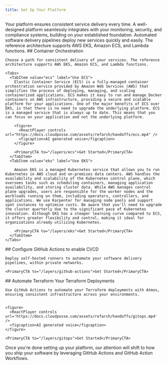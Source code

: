 ```yaml
---
title: Set Up Your Platform
---
```


<Intro>
  Your platform ensures consistent service delivery every time. A well-designed platform seamlessly integrates with your monitoring, security, and compliance systems, building on your established foundation. Automated software delivery pipelines deploy new services quickly and easily. The reference architecture supports AWS EKS, Amazon ECS, and Lambda functions.
</Intro>

<Steps>

  <Step>
    ## <StepNumber/> Container Orchestration

    Choose a path for consistent delivery of your services. The reference architecture supports AWS EKS, Amazon ECS, and Lambda functions.

    <Tabs>
      <TabItem value="ecs" label="Use ECS">
        Elastic Container Service (ECS) is a fully-managed container orchestration service provided by Amazon Web Services (AWS) that simplifies the process of deploying, managing, and scaling containerized applications. ECS makes it easy to run and manage Docker containers on AWS infrastructure, providing a secure and scalable platform for your applications. One of the major benefits of ECS over EKS, is that there is no need to upgrade the underlying platform. ECS is a managed service that is always up to date. This means that you can focus on your application and not the underlying platform.

        <figure>
          <ReactPlayer controls url="https://docs.cloudposse.com/assets/refarch/handoffs/ecs.mp4" />
          <figcaption>AI generated voice</figcaption>
        </figure>

        <PrimaryCTA to="/layers/ecs">Get Started</PrimaryCTA>
      </TabItem>
      <TabItem value="eks" label="Use EKS">

        Amazon EKS is a managed Kubernetes service that allows you to run Kubernetes in AWS cloud and on-premises data centers. AWS handles the availability and scalability of the Kubernetes control plane, which oversees tasks such as scheduling containers, managing application availability, and storing cluster data. While AWS manages control plane upgrades, users are responsible for the worker nodes and the workloads running on them, including operators, controllers, and applications. We use Karpenter for managing node pools and support spot instances to optimize costs. Be aware that you'll need to upgrade the cluster quarterly due to the significant pace of Kubernetes innovation. Although EKS has a steeper learning curve compared to ECS, it offers greater flexibility and control, making it ideal for organizations already utilizing Kubernetes.

        <PrimaryCTA to="/layers/eks">Get Started</PrimaryCTA>
      </TabItem>
    </Tabs>

  </Step>

  <Step>
    ## <StepNumber/> Configure GitHub Actions to enable CI/CD

    Deploy self-hosted runners to automate your software delivery pipelines, within private networks.

    <PrimaryCTA to="/layers/github-actions">Get Started</PrimaryCTA>
  </Step>

  <Step>
    ## <StepNumber/> Automate Terraform Your Terraform Deployments

    Use GitHub Actions to automate your Terraform deployments with Atmos, ensuring consistent infrastructure across your environments.


    <figure>
      <ReactPlayer controls url='https://docs.cloudposse.com/assets/refarch/handoffs/gitops.mp4' />
      <figcaption>AI generated voice</figcaption>
    </figure>

    <PrimaryCTA to="/layers/gitops">Get Started</PrimaryCTA>
  </Step>

</Steps>

Once you're done setting up your platform, our attention will shift to how you ship your software by leveraging GitHub Actions and GitHub Action Workflows.
